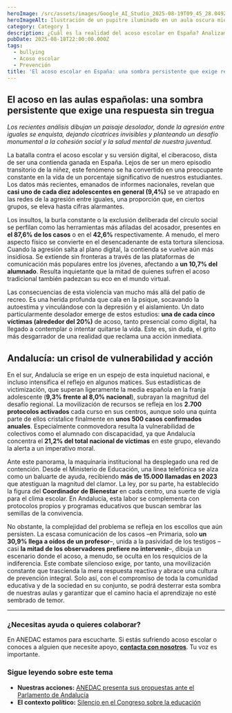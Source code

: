 ```yaml
---
heroImage: /src/assets/images/Google_AI_Studio_2025-08-19T09_45_28.049Z.png
heroImageAlt: Ilustración de un pupitre iluminado en un aula oscura mientras una sombra amenazante se cierne sobre él, representando el miedo del acoso escolar.
category: Category 1
description: ¿Cuál es la realidad del acoso escolar en España? Analizamos datos, su impacto en la salud mental y los retos pendientes para proteger a nuestros jóvenes.
pubDate: 2025-08-18T22:00:00.000Z
tags:
  - bullying
  - Acoso escolar
  - Prevención
title: 'El acoso escolar en España: una sombra persistente que exige respuesta'
---
```


## El acoso en las aulas españolas: una sombra persistente que exige una respuesta sin tregua

_Los recientes análisis dibujan un paisaje desolador, donde la agresión entre iguales se enquista, dejando cicatrices invisibles y planteando un desafío monumental a la cohesión social y la salud mental de nuestra juventud._

La batalla contra el acoso escolar y su versión digital, el ciberacoso, dista de ser una contienda ganada en España. Lejos de ser un mero episodio transitorio de la niñez, este fenómeno se ha convertido en una preocupante constante en la vida de un porcentaje significativo de nuestros estudiantes. Los datos más recientes, emanados de informes nacionales, revelan que **casi uno de cada diez adolescentes en general (9,4%)** se ve atrapado en las redes de la agresión entre iguales, una proporción que, en ciertos grupos, se eleva hasta cifras alarmantes.

Los insultos, la burla constante o la exclusión deliberada del círculo social se perfilan como las herramientas más afiladas del acosador, presentes en **el 87,6% de los casos** o en el **42,6%** respectivamente. A menudo, el mero aspecto físico se convierte en el desencadenante de esta tortura silenciosa. Cuando la agresión salta al plano digital, la contienda se vuelve aún más insidiosa. Se extiende sin fronteras a través de las plataformas de comunicación más populares entre los jóvenes, afectando a **un 10,7% del alumnado**. Resulta inquietante que la mitad de quienes sufren el acoso tradicional también padezcan su eco en el mundo virtual.

Las consecuencias de esta violencia van mucho más allá del patio de recreo. Es una herida profunda que cala en la psique, socavando la autoestima y vinculándose con la depresión y el aislamiento. Un dato particularmente desolador emerge de estos estudios: **una de cada cinco víctimas (alrededor del 20%)** de acoso, tanto presencial como digital, ha llegado a contemplar o intentar quitarse la vida. Este es, sin duda, el grito más desgarrador de una realidad que reclama una acción inmediata.

## Andalucía: un crisol de vulnerabilidad y acción

En el sur, Andalucía se erige en un espejo de esta inquietud nacional, e incluso intensifica el reflejo en algunos matices. Sus estadísticas de victimización, que superan ligeramente la media española en la franja adolescente (**9,3% frente al 8,0% nacional**), subrayan la magnitud del desafío regional. La movilización de recursos se refleja en los **2.700 protocolos activados** cada curso en sus centros, aunque solo una quinta parte de ellos cristalice finalmente en **unos 500 casos confirmados anuales**. Especialmente conmovedora resulta la vulnerabilidad de colectivos como el alumnado con discapacidad, ya que Andalucía concentra el **21,2% del total nacional de víctimas** en este grupo, elevando la alerta a un imperativo moral.

Ante este panorama, la maquinaria institucional ha desplegado una red de contención. Desde el Ministerio de Educación, una línea telefónica se alza como un baluarte de ayuda, recibiendo **más de 15.000 llamadas en 2023** que atestiguan la magnitud del clamor. La ley, por su parte, ha establecido la figura del **Coordinador de Bienestar** en cada centro, una suerte de vigía para el clima escolar. En Andalucía, esta labor se complementa con protocolos propios y programas educativos que buscan sembrar las semillas de la convivencia.

No obstante, la complejidad del problema se refleja en los escollos que aún persisten. La escasa comunicación de los casos –en Primaria, solo **un 30,9% llega a oídos de un profesor**–, unida a la pasividad de los testigos –casi **la mitad de los observadores prefiere no intervenir**–, dibuja un escenario donde el acoso, a menudo, se oculta en los resquicios de la indiferencia. Este combate silencioso exige, por tanto, una movilización constante que trascienda la mera respuesta reactiva y abrace una cultura de prevención integral. Solo así, con el compromiso de toda la comunidad educativa y de la sociedad en su conjunto, se podrá desterrar esta sombra de nuestras aulas y garantizar que el camino hacia el aprendizaje no esté sembrado de temor.

---

### ¿Necesitas ayuda o quieres colaborar?

En ANEDAC estamos para escucharte. Si estás sufriendo acoso escolar o conoces a alguien que necesite apoyo, **[contacta con nosotros](mailto:contacto@anedac.es)**. Tu voz es importante.

### Sigue leyendo sobre este tema

- **Nuestras acciones:** [ANEDAC presenta sus propuestas ante el Parlamento de Andalucía](/post/propuestas-parlamento-andalucia)
- **El contexto político:** [Silencio en el Congreso sobre la educación](/post/silencio-congreso)
